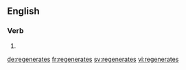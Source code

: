 ==English==

===Verb===
{{head|en|verb form}}

# {{en-third-person singular of|regenerate}}

[[de:regenerates]]
[[fr:regenerates]]
[[sv:regenerates]]
[[vi:regenerates]]